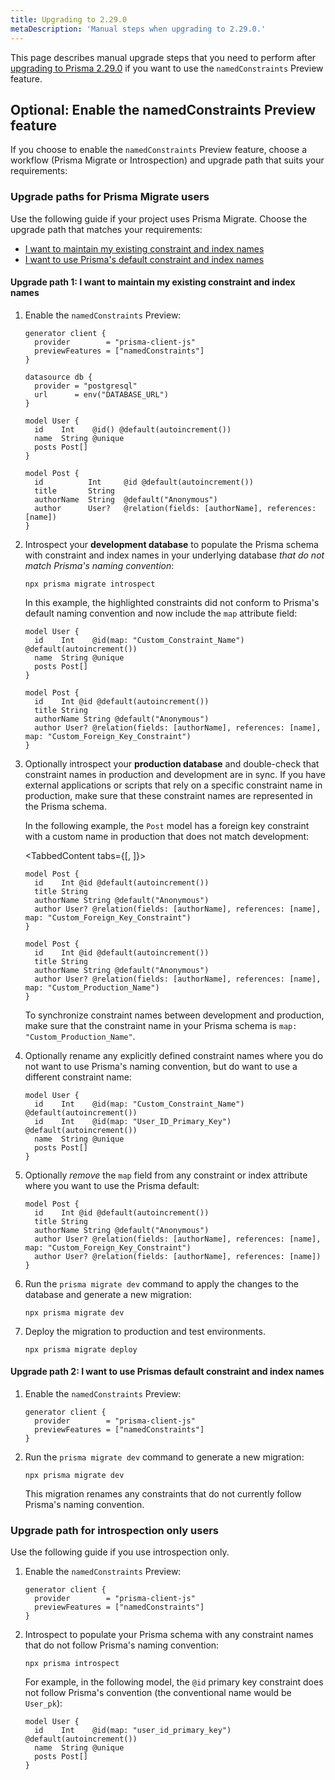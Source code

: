 ```yaml
---
title: Upgrading to 2.29.0
metaDescription: 'Manual steps when upgrading to 2.29.0.'
---
```


<TopBlock>

This page describes manual upgrade steps that you need to perform after [upgrading to Prisma 2.29.0](.) if you want to use the `namedConstraints` Preview feature.

</TopBlock>

## Optional: Enable the <inlinecode>namedConstraints</inlinecode> Preview feature

If you choose to enable the `namedConstraints` Preview feature, choose a workflow (Prisma Migrate or Introspection) and upgrade path that suits your requirements:

### Upgrade paths for Prisma Migrate users

Use the following guide if your project uses Prisma Migrate. Choose the upgrade path that matches your requirements:

- [I want to maintain my existing constraint and index names](#upgrade-path-1-i-want-to-maintain-my-existing-constraint-and-index-names)
- [I want to use Prisma's default constraint and index names](#upgrade-path-2-i-want-to-use-prismas-default-constraint-and-index-names)

<!-- TODO Step 0 make sure all your environments are using the same constraint names  -->

#### Upgrade path 1: I want to maintain my existing constraint and index names

1.  Enable the `namedConstraints` Preview:

    ```prisma highlight=3;normal
    generator client {
      provider        = "prisma-client-js"
      previewFeatures = ["namedConstraints"]
    }

    datasource db {
      provider = "postgresql"
      url      = env("DATABASE_URL")
    }

    model User {
      id    Int    @id() @default(autoincrement())
      name  String @unique
      posts Post[]
    }

    model Post {
      id          Int     @id @default(autoincrement())
      title       String
      authorName  String  @default("Anonymous")
      author      User?   @relation(fields: [authorName], references: [name])
    }
    ```

1.  Introspect your **development database** to populate the Prisma schema with constraint and index names in your underlying database _that do not match Prisma's naming convention_:

    ```terminal
    npx prisma migrate introspect
    ```

    In this example, the highlighted constraints did not conform to Prisma's default naming convention and now include the `map` attribute field:

    ```prisma highlight=11;normal
    model User {
      id    Int    @id(map: "Custom_Constraint_Name") @default(autoincrement())
      name  String @unique
      posts Post[]
    }

    model Post {
      id    Int @id @default(autoincrement())
      title String
      authorName String @default("Anonymous")
      author User? @relation(fields: [authorName], references: [name], map: "Custom_Foreign_Key_Constraint")
    }
    ```

1.  Optionally introspect your **production database** and double-check that constraint names in production and development are in sync. If you have external applications or scripts that rely on a specific constraint name in production, make sure that these constraint names are represented in the Prisma schema.

    In the following example, the `Post` model has a foreign key constraint with a custom name in production that does not match development:

      <TabbedContent tabs={[<FileWithIcon text="Development environment" icon="prisma"/>, <FileWithIcon text="Production environment" icon="prisma"/>]}>

      <tab>

    ```prisma highlight=5;normal
    model Post {
      id    Int @id @default(autoincrement())
      title String
      authorName String @default("Anonymous")
      author User? @relation(fields: [authorName], references: [name], map: "Custom_Foreign_Key_Constraint")
    }
    ```

      </tab>

      <tab>

    ```prisma highlight=5;normal
    model Post {
      id    Int @id @default(autoincrement())
      title String
      authorName String @default("Anonymous")
      author User? @relation(fields: [authorName], references: [name], map: "Custom_Production_Name")
    }
    ```

      </tab>

      </TabbedContent>

    To synchronize constraint names between development and production, make sure that the constraint name in your Prisma schema is `map: "Custom_Production_Name"`.

1.  Optionally rename any explicitly defined constraint names where you do not want to use Prisma's naming convention, but do want to use a different constraint name:

    ```prisma highlight=2;delete|3;add
    model User {
      id    Int    @id(map: "Custom_Constraint_Name") @default(autoincrement())
      id    Int    @id(map: "User_ID_Primary_Key") @default(autoincrement())
      name  String @unique
      posts Post[]
    }
    ```

1.  Optionally _remove_ the `map` field from any constraint or index attribute where you want to use the Prisma default:

    ```prisma highlight=5;delete|6;add
    model Post {
      id    Int @id @default(autoincrement())
      title String
      authorName String @default("Anonymous")
      author User? @relation(fields: [authorName], references: [name], map: "Custom_Foreign_Key_Constraint")
      author User? @relation(fields: [authorName], references: [name])
    }
    ```

1.  Run the `prisma migrate dev` command to apply the changes to the database and generate a new migration:

    ```terminal
    npx prisma migrate dev
    ```

1.  Deploy the migration to production and test environments.

    ```terminal
    npx prisma migrate deploy
    ```

#### Upgrade path 2: I want to use Prismas default constraint and index names

1. Enable the `namedConstraints` Preview:

   ```prisma highlight=3;normal
   generator client {
     provider        = "prisma-client-js"
     previewFeatures = ["namedConstraints"]
   }
   ```

1. Run the `prisma migrate dev` command to generate a new migration:

   ```terminal
   npx prisma migrate dev
   ```

   This migration renames any constraints that do not currently follow Prisma's naming convention.

### Upgrade path for introspection only users

Use the following guide if you use introspection only.

1. Enable the `namedConstraints` Preview:

   ```prisma highlight=3;normal
   generator client {
     provider        = "prisma-client-js"
     previewFeatures = ["namedConstraints"]
   }
   ```

1. Introspect to populate your Prisma schema with any constraint names that do not follow Prisma's naming convention:

   ```terminal
   npx prisma introspect
   ```

   For example, in the following model, the `@id` primary key constraint does not follow Prisma's convention (the conventional name would be `User_pk`):

   ```prisma
   model User {
     id    Int    @id(map: "user_id_primary_key") @default(autoincrement())
     name  String @unique
     posts Post[]
   }
   ```
